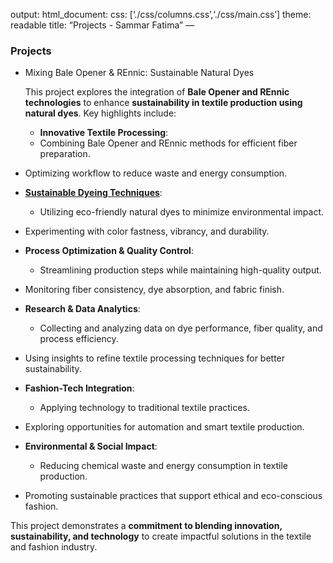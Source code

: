 output:
  html_document:
  css: ['./css/columns.css','./css/main.css']
theme: readable
title: "Projects - Sammar Fatima"
---
  
<h3>Projects</h3>
  
- Mixing Bale Opener & REnnic: Sustainable Natural Dyes
  
  This project explores the integration of **Bale Opener and REnnic technologies** to enhance **sustainability in textile production using natural dyes**. Key highlights include:
  
  - **Innovative Textile Processing**:  
  - Combining Bale Opener and REnnic methods for efficient fiber preparation.  
- Optimizing workflow to reduce waste and energy consumption.  

- [**Sustainable Dyeing Techniques**](https://docs.google.com/presentation/d/e/2PACX-1vTGDr47RSpNqWsDuM8Uc6FVSmWAL_oBDi8PFg3zL2-LzFvmm3wOHS1x3meRIf-09g/pub?start=false&loop=true&delayms=3000):  
  - Utilizing eco-friendly natural dyes to minimize environmental impact.  
- Experimenting with color fastness, vibrancy, and durability.  

- **Process Optimization & Quality Control**:  
  - Streamlining production steps while maintaining high-quality output.  
- Monitoring fiber consistency, dye absorption, and fabric finish.  

- **Research & Data Analytics**:  
  - Collecting and analyzing data on dye performance, fiber quality, and process efficiency.  
- Using insights to refine textile processing techniques for better sustainability.  

- **Fashion-Tech Integration**:  
  - Applying technology to traditional textile practices.  
- Exploring opportunities for automation and smart textile production.  

- **Environmental & Social Impact**:  
  - Reducing chemical waste and energy consumption in textile production.  
- Promoting sustainable practices that support ethical and eco-conscious fashion.  

This project demonstrates a **commitment to blending innovation, sustainability, and technology** to create impactful solutions in the textile and fashion industry.